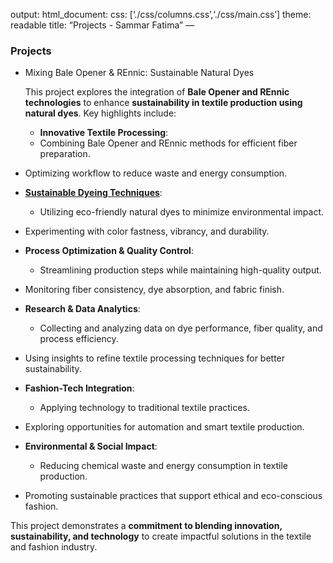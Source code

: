 output:
  html_document:
  css: ['./css/columns.css','./css/main.css']
theme: readable
title: "Projects - Sammar Fatima"
---
  
<h3>Projects</h3>
  
- Mixing Bale Opener & REnnic: Sustainable Natural Dyes
  
  This project explores the integration of **Bale Opener and REnnic technologies** to enhance **sustainability in textile production using natural dyes**. Key highlights include:
  
  - **Innovative Textile Processing**:  
  - Combining Bale Opener and REnnic methods for efficient fiber preparation.  
- Optimizing workflow to reduce waste and energy consumption.  

- [**Sustainable Dyeing Techniques**](https://docs.google.com/presentation/d/e/2PACX-1vTGDr47RSpNqWsDuM8Uc6FVSmWAL_oBDi8PFg3zL2-LzFvmm3wOHS1x3meRIf-09g/pub?start=false&loop=true&delayms=3000):  
  - Utilizing eco-friendly natural dyes to minimize environmental impact.  
- Experimenting with color fastness, vibrancy, and durability.  

- **Process Optimization & Quality Control**:  
  - Streamlining production steps while maintaining high-quality output.  
- Monitoring fiber consistency, dye absorption, and fabric finish.  

- **Research & Data Analytics**:  
  - Collecting and analyzing data on dye performance, fiber quality, and process efficiency.  
- Using insights to refine textile processing techniques for better sustainability.  

- **Fashion-Tech Integration**:  
  - Applying technology to traditional textile practices.  
- Exploring opportunities for automation and smart textile production.  

- **Environmental & Social Impact**:  
  - Reducing chemical waste and energy consumption in textile production.  
- Promoting sustainable practices that support ethical and eco-conscious fashion.  

This project demonstrates a **commitment to blending innovation, sustainability, and technology** to create impactful solutions in the textile and fashion industry.